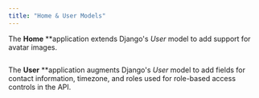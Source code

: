 ```yaml
---
title: "Home & User Models"
---
```


The **Home**  **application extends Django's *User* model to add support for avatar images.

<Frame>
  <img src="../../images/development/image-6.png" alt=""/>
</Frame>


The **User**  **application augments Django's *User* model to add fields for contact information, timezone, and roles used for role-based access controls in the API.

<Frame>
  <img src="../../images/development/image-7.png" alt=""/>
</Frame>



